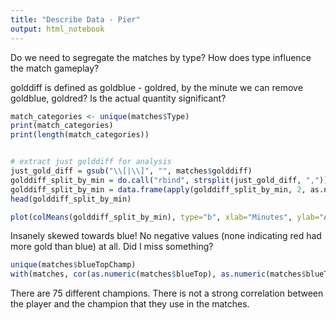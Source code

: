 ```yaml
---
title: "Describe Data - Pier"
output: html_notebook
---
```


Do we need to segregate the matches by type? 
How does type influence the match gameplay? 

golddiff is defined as goldblue - goldred, by the minute
we can remove goldblue, goldred? Is the actual quantity significant? 

```r
match_categories <- unique(matches$Type)
print(match_categories)
print(length(match_categories))



```
```r
# extract just golddiff for analysis
just_gold_diff = gsub("\\[|\\]", "", matches$golddiff)
golddiff_split_by_min = do.call("rbind", strsplit(just_gold_diff, ",")) # remove the , 
golddiff_split_by_min = data.frame(apply(golddiff_split_by_min, 2, as.numeric)) # convert str to num
head(golddiff_split_by_min)
```
```r
plot(colMeans(golddiff_split_by_min), type="b", xlab="Minutes", ylab="Average Gold Diff (Blue - Red)")

```

Insanely skewed towards blue! No negative values (none indicating red had more gold than blue) at all. Did I miss something? 


```r
unique(matches$blueTopChamp)
with(matches, cor(as.numeric(matches$blueTop), as.numeric(matches$blueTopChamp)))
```
There are 75 different champions. 
There is not a strong correlation between the player and the champion that they use in the matches. 
